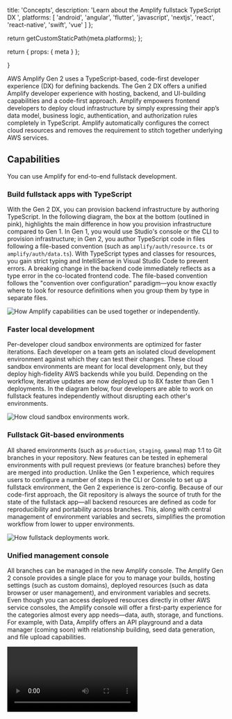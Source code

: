
  title: 'Concepts',
  description:
    'Learn about the Amplify fullstack TypeScript DX ',
  platforms: [
    'android',
    'angular',
    'flutter',
    'javascript',
    'nextjs',
    'react',
    'react-native',
    'swift',
    'vue'
  ]
};

  return getCustomStaticPath(meta.platforms);
};

  return {
    props: {
      meta
    }
  };

}

AWS Amplify Gen 2 uses a TypeScript-based, code-first developer experience (DX) for defining backends. The Gen 2 DX offers a unified Amplify developer experience with hosting, backend, and UI-building capabilities and a code-first approach. Amplify empowers frontend developers to deploy cloud infrastructure by simply expressing their app’s data model, business logic, authentication, and authorization rules completely in TypeScript. Amplify automatically configures the correct cloud resources and removes the requirement to stitch together underlying AWS services.

## Capabilities

You can use Amplify for end-to-end fullstack development.

### Build fullstack apps with TypeScript

With the Gen 2 DX, you can provision backend infrastructure by authoring TypeScript. In the following diagram, the box at the bottom (outlined in pink), highlights the main difference in how you provision infrastructure compared to Gen 1. In Gen 1, you would use Studio's console or the CLI to provision infrastructure; in Gen 2, you author TypeScript code in files following a file-based convention (such as `amplify/auth/resource.ts` or `amplify/auth/data.ts`). With TypeScript types and classes for resources, you gain strict typing and IntelliSense in Visual Studio Code to prevent errors. A breaking change in the backend code immediately reflects as a type error in the co-located frontend code. The file-based convention follows the "convention over configuration" paradigm—you know exactly where to look for resource definitions when you group them by type in separate files.

![How Amplify capabilities can be used together or independently.](/images/gen2/how-amplify-works/amplify-flow.png)

### Faster local development

Per-developer cloud sandbox environments are optimized for faster iterations. Each developer on a team gets an isolated cloud development environment against which they can test their changes. These cloud sandbox environments are meant for local development only, but they deploy high-fidelity AWS backends while you build. Depending on the workflow, iterative updates are now deployed up to 8X faster than Gen 1 deployments. In the diagram below, four developers are able to work on fullstack features independently without disrupting each other's environments.

![How cloud sandbox environments work.](/images/gen2/how-amplify-works/sandbox.png)

### Fullstack Git-based environments

All shared environments (such as `production`, `staging`, `gamma`) map 1:1 to Git branches in your repository. New features can be tested in ephemeral environments with pull request previews (or feature branches) before they are merged into production. Unlike the Gen 1 experience, which requires users to configure a number of steps in the CLI or Console to set up a fullstack environment, the Gen 2 experience is zero-config. Because of our code-first approach, the Git repository is always the source of truth for the state of the fullstack app—all backend resources are defined as code for reproducibility and portability across branches. This, along with central management of environment variables and secrets, simplifies the promotion workflow from lower to upper environments.

![How fullstack deployments work.](/images/gen2/how-amplify-works/fullstack.png)

### Unified management console

All branches can be managed in the new Amplify console. The Amplify Gen 2 console provides a single place for you to manage your builds, hosting settings (such as custom domains), deployed resources (such as data browser or user management), and environment variables and secrets. Even though you can access deployed resources directly in other AWS service consoles, the Amplify console will offer a first-party experience for the categories almost every app needs—data, auth, storage, and functions. For example, with Data, Amplify offers an API playground and a data manager (coming soon) with relationship building, seed data generation, and file upload capabilities.

<Video src="/images/gen2/how-amplify-works/console.mp4" ariaDescription="Video - Amplify Gen 2 Console" />

## Build an app

### Data

The `@aws-amplify/backend` library offers a TypeScript-first `Data` library for setting up fully typed real-time APIs (powered by AWS AppSync GraphQL APIs) and NoSQL databases (powered by Amazon DynamoDB tables). After you generate an Amplify backend, you will have an `amplify/data/resource.ts` file, which will contain your app's data schema. The `defineData` function turns the schema into a fully functioning data backend with all the boilerplate handled automatically.

<Callout>
  The schema-based approach is an evolution of the Amplify GraphQL API in Gen 1.
  It offers several benefits, including dot completion, IntelliSense, and type
  validation.
</Callout>

A data model for a chat app may look something like this, for example:

```ts
const schema = a.schema({
  Chat: a.model({
    name: a.string(),
    message: a.hasMany('Message', 'chatId'),
  }),
  Message: a.model({
    text: a.string(),
    chat: a.belongsTo('Chat', 'chatId'),
    chatId: a.id()
  }),
});
```

On your app's frontend, you can use the `generateClient` function, which provides a typed client instance, making it easy to integrate CRUD (create, read, update, delete) operations for your models in your application code.

<Callout>
  Gen 2 automatically generates your types without the explicit codegen step
  that was part of Gen 1.
</Callout>

```ts
// generate your data client using the Schema from your backend
const client = generateClient<Schema>();

// list all messages
const { data } = await client.models.Message.list();

// create a new message
const { errors, data: newMessage } = await client.models.Message.create({
  text: 'My message text'
});
```

### Auth

Auth works similarly to data. You can configure the authentication settings you want for your app in `amplify/auth/resource.ts`. If you want to change the verification email's subject line, you can change out the default generated code with the following:

```ts title="amplify/auth/resource.ts"
export const auth = defineAuth({
  loginWith: {
    email: {
      verificationEmailSubject: 'Welcome 👋 Verify your email!'
    }
  }
});
```

You can customize your authentication flow with customized sign-in and registration flows, multi-factor authentication (MFA), and third-party social providers. Amplify deploys an Amazon Cognito instance in your AWS account when you add auth to your app.

Then, you could use the Amplify `Authenticator` component or the client libraries to add user flows.

```ts
import { withAuthenticator } from '@aws-amplify/ui-react';

function App({ signOut, user }) {
  return (
    <>
      <h1>Hello {user.username}</h1>
      <button onClick={signOut}>Sign out</button>
    </>
  );
}

export default withAuthenticator(App);
```

### UI building

Amplify makes it easy to quickly build web app user interfaces using the UI component library, Figma-to-code generation, and CRUD form-generation capabilities. [Learn more.](https://ui.docs.amplify.aws/react/components)

![Screenshot showing Figma to Code](/images/gen2/how-amplify-works/ui.jpg)

## Connecting to AWS beyond Amplify

### Add any AWS resource

Gen 2 is layered on top of [AWS Cloud Development Kit (CDK)](https://docs.aws.amazon.com/cdk/api/v2/)—the Data and Auth capabilities in `@aws-amplify/backend` wrap L3 AWS CDK constructs. As a result, extending the resources generated by Amplify does not require any special configuration. The following example adds Amazon Location Services by adding a file: `amplify/custom/maps/resource.ts`.

```ts
import { CfnOutput, Stack, StackProps } from 'aws-cdk-lib';
import * as locations from 'aws-cdk-lib/aws-location';
import { Construct } from 'constructs';

export class LocationMapStack extends Stack {
  constructor(scope: Construct, id: string, props?: StackProps) {
    super(scope, id, props);

    // Create the map resource
    const map = new locations.CfnMap(this, 'LocationMap', {
      configuration: {
        style: 'VectorEsriStreets' // map style
      },
      description: 'My Location Map',
      mapName: 'MyMap'
    });

    new CfnOutput(this, 'mapArn', {
      value: map.attrArn,
      exportName: 'mapArn'
    });
  }
}
```

This is then included in the `amplify/backend.ts` file so it gets deployed as part of your Amplify app.

```ts
import { Backend } from '@aws-amplify/backend';
import { auth } from './auth/resource';
import { data } from './data/resource';
import { LocationMapStack } from './locationMapStack/resource';

const backend = new Backend({
  auth,
  data
});

new LocationMapStack(
  backend.getStack('LocationMapStack'),
  'myLocationResource',
  {}
);
```

### Connect to existing resources

Amplify is designed to work with your existing AWS resources and configurations. For example, you can use Amplify's pre-built authentication UI components with an existing Amazon Cognito user pool you created and configured separately. Or you can display images and files from an existing Amazon S3 bucket in your app's user interface by integrating with Amplify Storage.

Amplify's libraries provide an interface to leverage your existing AWS services so that you can adopt Amplify's capabilities incrementally into your current workflows, without disrupting your existing backend infrastructure.

## Next steps

Now that you have a conceptual understanding of AWS Amplify's capabilities, complete the [quickstart tutorial](/[platform]/start/quickstart/) to put it into action in an app.

